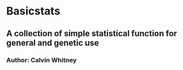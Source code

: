 # Basicstats
## A collection of simple statistical function for general and genetic use
### Author: Calvin Whitney
